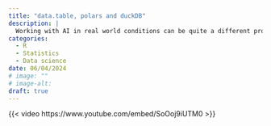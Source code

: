 ```yaml
---
title: "data.table, polars and duckDB"
description: |
  Working with AI in real world conditions can be quite a different proposal to the idealised settings often discussed “in theory”. Guest editor Anna Demming speaks to a panel of experts about how to meet “best practice” aspirations within real world constraints, and how to avoid common pitfalls. 
categories: 
  - R
  - Statistics   
  - Data science
date: 06/04/2024
# image: ""
# image-alt:
draft: true
---
```


{{< video https://www.youtube.com/embed/SoOoj9iUTM0 >}}

